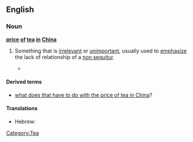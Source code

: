 ==English==

===Noun===
'''[[price]] [[of]] [[tea]] [[in]] [[China]]'''

#{{idiom}} Something that is [[irrelevant]] or [[unimportant]], usually used to [[emphasize]] the lack of relationship of a [[non sequitur]].
#*{{quote-book
|year=1992
|author=Frederic S. Mishkin
|title=The economics of money, banking, and financial markets
|page=449
|url=http://books.google.com/books?id=75eZAAAAIAAJ&q=%22price+of+tea+in+china
|isbn=0673521419, 9780673521415
|passage=If the Fed can accurately and quickly measure the '''price of tea in China''' and can
completely control its price, what good will it do? The Fed cannot use the '''price of tea in China''' to affect unemployment or the price level in the United States.}}

====Derived terms====
* [[what does that have to do with the price of tea in China]]?

====Translations====

{{trans-top|relate to the topic at hand}}
* Hebrew: {{t-|he|מה ענין שמיטה אצל הר סיני}}
{{trans-mid}}
{{trans-bottom}}

[[Category:Tea]]